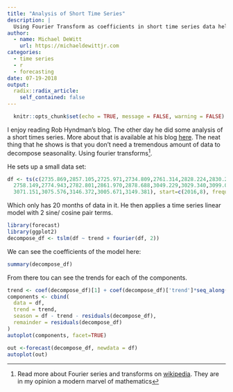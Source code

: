 ```yaml
---
title: "Analysis of Short Time Series"
description: |
  Using Fourier Transform as coefficients in short time series data helps with prediction.
author:
  - name: Michael DeWitt
    url: https://michaeldewittjr.com
categories:
  - time series
  - r
  - forecasting
date: 07-19-2018
output:
  radix::radix_article:
    self_contained: false
---
```


```r
  knitr::opts_chunk$set(echo = TRUE, message = FALSE, warning = FALSE)
```

I enjoy reading Rob Hyndman's blog. The other day he did some analysis of a short times series. More about that is available at his blog [here](https://robjhyndman.com/hyndsight/tslm-decomposition/). The neat thing that he shows is that you don't need a tremendous amount of data to decompose seasonality. Using fourier transforms^[Read more about Fourier series and transforms on [wikipedia](https://en.wikipedia.org/wiki/Fourier_transform). They are in my opinion a modern marvel of mathematics].

He sets up a small data set:

```r
df <- ts(c(2735.869,2857.105,2725.971,2734.809,2761.314,2828.224,2830.284,
  2758.149,2774.943,2782.801,2861.970,2878.688,3049.229,3029.340,3099.041,
  3071.151,3075.576,3146.372,3005.671,3149.381), start=c(2016,8), frequency=12)
```

Which only has 20 months of data in it. He then applies a time series linear model with 2 sine/ cosine pair terms.

```r
library(forecast)
library(ggplot2)
decompose_df <- tslm(df ~ trend + fourier(df, 2))
```

We can see the coefficients of the model here:

```r
summary(decompose_df)
```

From there tou can see the trends for each of the components.

```r
trend <- coef(decompose_df)[1] + coef(decompose_df)['trend']*seq_along(df)
components <- cbind(
  data = df,
  trend = trend,
  season = df - trend - residuals(decompose_df),
  remainder = residuals(decompose_df)
)
autoplot(components, facet=TRUE)
```


```r
out <-forecast(decompose_df, newdata = df)
autoplot(out)
```

